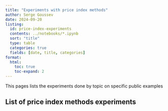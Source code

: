 ```yaml
---
title: "Experiments with price index methods"
author: Serge Goussev
date: 2024-09-20
listing:
  id: price-index-experiments
  contents: ../notebooks/*.ipynb
  sort: "title"
  type: table
  categories: true
  fields: [date, title, categories]
format:
  html:
    toc: true
    toc-expand: 2
---
```


This pages lists the experiments done by topic on specific public examples

## List of price index methods experiments

::: {#price-index-experiments}
:::